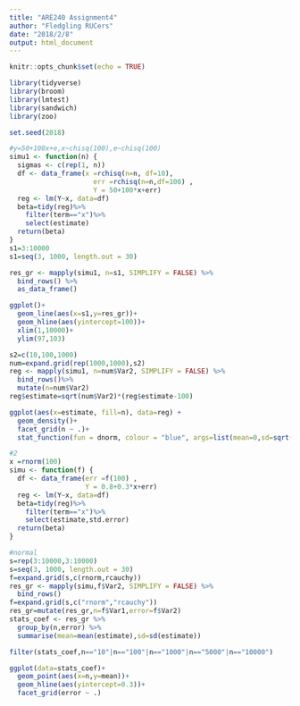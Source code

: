 ```yaml
---
title: "ARE240 Assignment4"
author: "Fledgling RUCers"
date: "2018/2/8"
output: html_document
---
```


```r
knitr::opts_chunk$set(echo = TRUE)
```

```r
library(tidyverse)
library(broom)
library(lmtest)
library(sandwich)
library(zoo)

set.seed(2018)

#y=50+100x+e,x~chisq(100),e~chisq(100)
simu1 <- function(n) {
  sigmas <- c(rep(1, n))
  df <- data_frame(x =rchisq(n=n, df=10),
                     err =rchisq(n=n,df=100) ,
                     Y = 50+100*x+err)
  reg <- lm(Y~x, data=df)
  beta=tidy(reg)%>%
    filter(term=="x")%>%
    select(estimate)
  return(beta)
}
s1=3:10000
s1=seq(3, 1000, length.out = 30)

res_gr <- mapply(simu1, n=s1, SIMPLIFY = FALSE) %>%
  bind_rows() %>%
  as_data_frame()

ggplot()+
  geom_line(aes(x=s1,y=res_gr))+
  geom_hline(aes(yintercept=100))+
  xlim(1,10000)+
  ylim(97,103)
```


```r

s2=c(10,100,1000)
num=expand.grid(rep(1000,1000),s2)
reg <- mapply(simu1, n=num$Var2, SIMPLIFY = FALSE) %>%
  bind_rows()%>%
  mutate(n=num$Var2)
reg$estimate=sqrt(num$Var2)*(reg$estimate-100)

ggplot(aes(x=estimate, fill=n), data=reg) +
  geom_density()+
  facet_grid(n ~ .)+
  stat_function(fun = dnorm, colour = "blue", args=list(mean=0,sd=sqrt(10)))
```


```r
#2
x =rnorm(100)
simu <- function(f) {
  df <- data_frame(err =f(100) ,
                   Y = 0.8+0.3*x+err)
  reg <- lm(Y~x, data=df)
  beta=tidy(reg)%>%
    filter(term=="x")%>%
    select(estimate,std.error)
  return(beta)
}

#normal
s=rep(3:10000,3:10000)
s=seq(3, 1000, length.out = 30)
f=expand.grid(s,c(rnorm,rcauchy)) 
res_gr <- mapply(simu,f$Var2, SIMPLIFY = FALSE) %>%
  bind_rows()
f=expand.grid(s,c("rnorm","rcauchy")) 
res_gr=mutate(res_gr,n=f$Var1,error=f$Var2)
stats_coef <- res_gr %>%
  group_by(n,error) %>%
  summarise(mean=mean(estimate),sd=sd(estimate))

filter(stats_coef,n=="10"|n=="100"|n=="1000"|n=="5000"|n=="10000")
```

```r
ggplot(data=stats_coef)+
  geom_point(aes(x=n,y=mean))+
  geom_hline(aes(yintercept=0.3))+
  facet_grid(error ~ .)
```